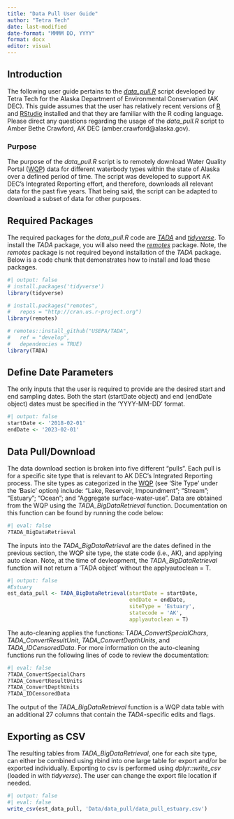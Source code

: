 ```yaml
---
title: "Data Pull User Guide"
author: "Tetra Tech"
date: last-modified
date-format: "MMMM DD, YYYY"
format: docx
editor: visual
---
```


## Introduction

The following user guide pertains to the [*data_pull.R*](https://github.com/KateriSalk/Alaska_IR_Automation/blob/main/Code/3_Data_Pull/data_pull.R) script developed by Tetra Tech for the Alaska Department of Environmental Conservation (AK DEC). This guide assumes that the user has relatively recent versions of [R](https://www.r-project.org/) and [RStudio](https://posit.co/download/rstudio-desktop/) installed and that they are familiar with the R coding language. Please direct any questions regarding the usage of the *data_pull.R* script to Amber Bethe Crawford, AK DEC (amber.crawford\@alaska.gov).

### Purpose

The purpose of the *data_pull.R* script is to remotely download Water Quality Portal ([WQP](https://www.waterqualitydata.us/)) data for different waterbody types within the state of Alaska over a defined period of time. The script was developed to support AK DEC's Integrated Reporting effort, and therefore, downloads all relevant data for the past five years. That being said, the script can be adapted to download a subset of data for other purposes.

## Required Packages

The required packages for the *data_pull.R* code are [*TADA*](https://github.com/USEPA/TADA) and [*tidyverse*](https://www.tidyverse.org/). To install the *TADA* package, you will also need the [*remotes*](https://cran.r-project.org/web/packages/remotes/index.html) package. Note, the *remotes* package is not required beyond installation of the *TADA* package. Below is a code chunk that demonstrates how to install and load these packages.

```r
#| output: false
# install.packages('tidyverse')
library(tidyverse)

# install.packages("remotes",
#   repos = "http://cran.us.r-project.org")
library(remotes)

# remotes::install_github("USEPA/TADA",
#   ref = "develop",
#   dependencies = TRUE)
library(TADA)
```

## Define Date Parameters

The only inputs that the user is required to provide are the desired start and end sampling dates. Both the start (startDate object) and end (endDate object) dates must be specified in the 'YYYY-MM-DD' format.

```r
#| output: false
startDate <- '2018-02-01'
endDate <- '2023-02-01'
```

## Data Pull/Download

The data download section is broken into five different "pulls". Each pull is for a specific site type that is relevant to AK DEC's Integrated Reporting process. The site types as categorized in the [WQP](https://www.waterqualitydata.us/) (see 'Site Type' under the 'Basic' option) include: "Lake, Reservoir, Impoundment"; "Stream"; "Estuary"; "Ocean"; and "Aggregate surface-water-use". Data are obtained from the WQP using the *TADA_BigDataRetrieval* function. Documentation on this function can be found by running the code below:

```r
#| eval: false
?TADA_BigDataRetrieval
```

The inputs into the *TADA_BigDataRetrieval* are the dates defined in the previous section, the WQP site type, the state code (i.e., AK), and applying auto clean. Note, at the time of devleopment, the *TADA_BigDataRetrieval* function will not return a 'TADA object' without the applyautoclean = T.

```r
#| output: false
#Estuary
est_data_pull <- TADA_BigDataRetrieval(startDate = startDate,
                                       endDate = endDate,
                                       siteType = 'Estuary',
                                       statecode = 'AK',
                                       applyautoclean = T)
```

The auto-cleaning applies the functions: T*ADA_ConvertSpecialChars*, *TADA_ConvertResultUnit*, *TADA_ConvertDepthUnits*, and *TADA_IDCensoredData*. For more information on the auto-cleaning functions run the following lines of code to review the documentation:

```r
#| eval: false
?TADA_ConvertSpecialChars
?TADA_ConvertResultUnits
?TADA_ConvertDepthUnits
?TADA_IDCensoredData
```

The output of the *TADA_BigDataRetrieval* function is a WQP data table with an additional 27 columns that contain the *TADA*-specific edits and flags.

## Exporting as CSV

The resulting tables from *TADA_BigDataRetrieval*, one for each site type, can either be combined using rbind into one large table for export and/or be exported individually. Exporting to csv is performed using *dplyr::write_csv* (loaded in with *tidyverse*). The user can change the export file location if needed.

```r
#| output: false
#| eval: false
write_csv(est_data_pull, 'Data/data_pull/data_pull_estuary.csv')

```
